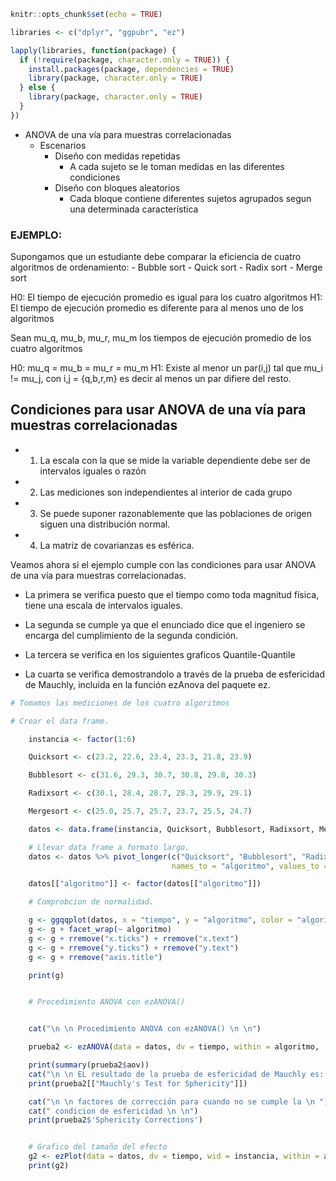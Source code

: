 

```r
knitr::opts_chunk$set(echo = TRUE)

libraries <- c("dplyr", "ggpubr", "ez")

lapply(libraries, function(package) {
  if (!require(package, character.only = TRUE)) {
    install.packages(package, dependencies = TRUE)
    library(package, character.only = TRUE)
  } else {
    library(package, character.only = TRUE)
  }
})


```


- ANOVA de una vía para muestras correlacionadas
  - Escenarios
    - Diseño con medidas repetidas
      - A cada sujeto se le toman medidas en las diferentes condiciones
    - Diseño con bloques aleatorios
      - Cada bloque contiene diferentes sujetos agrupados segun una determinada característica



### EJEMPLO: 

Supongamos que un estudiante debe comparar la eficiencia de cuatro algoritmos
de ordenamiento:
- Bubble sort
- Quick sort
- Radix sort
- Merge sort

H0: El tiempo de ejecución promedio es igual para los cuatro algoritmos
H1: El tiempo de ejecución promedio es diferente para al menos uno de los algoritmos

Sean mu_q, mu_b, mu_r, mu_m los tiempos de ejecución promedio de los cuatro algoritmos

H0: mu_q = mu_b = mu_r = mu_m
H1: Existe al menor un par(i,j) tal que mu_i != mu_j, con i,j = {q,b,r,m}
es decir al menos un par difiere del resto.

## Condiciones para usar ANOVA de una vía para muestras correlacionadas

- 1. La escala con la que se mide la variable dependiente debe ser de intervalos iguales o razón
- 2. Las mediciones son independientes al interior de cada grupo
- 3. Se puede suponer razonablemente que las poblaciones de origen siguen una distribución normal.
- 4. La matriz de covarianzas es esférica.


Veamos ahora si el ejemplo cumple con las condiciones para usar ANOVA de una vía para muestras correlacionadas.

- La primera se verifica puesto que el tiempo como toda magnitud física, tiene una escala de intervalos iguales.

- La segunda se cumple ya que el enunciado dice que el ingeniero se encarga del cumplimiento de la segunda condición.

- La tercera se verifica en los siguientes graficos Quantile-Quantile

- La cuarta se verifica demostrandolo a través de la prueba de esfericidad de Mauchly, incluida en la función ezAnova del paquete ez.

```r

# Tomamos las mediciones de los cuatro algoritmos

# Crear el data frame.

    instancia <- factor(1:6)

    Quicksort <- c(23.2, 22.6, 23.4, 23.3, 21.8, 23.9)

    Bubblesort <- c(31.6, 29.3, 30.7, 30.8, 29.8, 30.3)

    Radixsort <- c(30.1, 28.4, 28.7, 28.3, 29.9, 29.1)

    Mergesort <- c(25.0, 25.7, 25.7, 23.7, 25.5, 24.7)

    datos <- data.frame(instancia, Quicksort, Bubblesort, Radixsort, Mergesort)

    # Llevar data frame a formato largo.
    datos <- datos %>% pivot_longer(c("Quicksort", "Bubblesort", "Radixsort", "Mergesort"),
                                    names_to = "algoritmo", values_to = "tiempo")

    datos[["algoritmo"]] <- factor(datos[["algoritmo"]])

    # Comprobcion de normalidad.

    g <- ggqqplot(datos, x = "tiempo", y = "algoritmo", color = "algoritmo")
    g <- g + facet_wrap(~ algoritmo)
    g <- g + rremove("x.ticks") + rremove("x.text")
    g <- g + rremove("y.ticks") + rremove("y.text")
    g <- g + rremove("axis.title")

    print(g)


    # Procedimiento ANOVA con ezANOVA()


    cat("\n \n Procedimiento ANOVA con ezANOVA() \n \n")

    prueba2 <- ezANOVA(data = datos, dv = tiempo, within = algoritmo,  wid = instancia, return_aov = TRUE)

    print(summary(prueba2$aov))
    cat("\n \n EL resultado de la prueba de esfericidad de Mauchly es: \n \n")
    print(prueba2[["Mauchly's Test for Sphericity"]])

    cat("\n \n factores de corrección para cuando no se cumple la \n ")
    cat(" condicion de esfericidad \n \n")
    print(prueba2$'Sphericity Corrections')


    # Grafico del tamaño del efecto
    g2 <- ezPlot(data = datos, dv = tiempo, wid = instancia, within = algoritmo,y_lab = "Tiempo de ejecución [ms]" x = algoritmo)
    print(g2)


```









